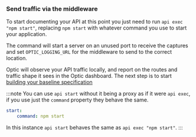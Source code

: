 ### Send traffic via the middleware

To start documenting your API at this point you just need to run `api exec "npm start"`, replacing `npm start` with whatever command you use to start your application.

The command will start a server on an unused port to receive the captures and set `OPTIC_LOGGING_URL` for the middleware to send to the correct location.

Optic will observe your API traffic locally, and report on the routes and traffic shape it sees in the Optic dashboard. The next step is to start [building your baseline specification](/docs/using/baseline)

:::note
You can use `api start` without it being a proxy as if it were `api exec`, if you use just the `command` property they behave the same.
```yaml
start:
	command: npm start
```
In this instance `api start` behaves the same as `api exec "npm start"`.
:::
